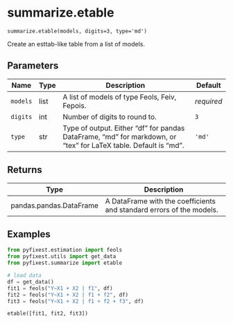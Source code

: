 # summarize.etable { #pyfixest.summarize.etable }

`summarize.etable(models, digits=3, type='md')`

Create an esttab-like table from a list of models.

## Parameters

| Name     | Type   | Description                                                                                                     | Default    |
|----------|--------|-----------------------------------------------------------------------------------------------------------------|------------|
| `models` | list   | A list of models of type Feols, Feiv, Fepois.                                                                   | _required_ |
| `digits` | int    | Number of digits to round to.                                                                                   | `3`        |
| `type`   | str    | Type of output. Either "df" for pandas DataFrame, "md" for markdown, or "tex" for LaTeX table. Default is "md". | `'md'`     |

## Returns

| Type                    | Description                                                          |
|-------------------------|----------------------------------------------------------------------|
| pandas.pandas.DataFrame | A DataFrame with the coefficients and standard errors of the models. |

## Examples

```python
from pyfixest.estimation import feols
from pyfixest.utils import get_data
from pyfixest.summarize import etable

# load data
df = get_data()
fit1 = feols("Y~X1 + X2 | f1", df)
fit2 = feols("Y~X1 + X2 | f1 + f2", df)
fit3 = feols("Y~X1 + X2 | f1 + f2 + f3", df)

etable([fit1, fit2, fit3])
```